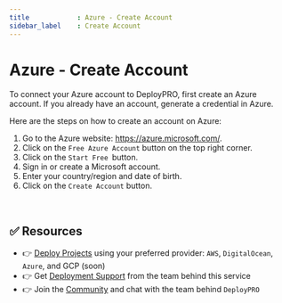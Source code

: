 ```yaml
---
title            : Azure - Create Account
sidebar_label    : Create Account
---
```


# Azure - Create Account

To connect your Azure account to DeployPRO, first create an Azure account. If you already have an account, generate a credential in Azure.

Here are the steps on how to create an account on Azure:

1. Go to the Azure website: https://azure.microsoft.com/.
2. Click on the `Free Azure Account` button on the top right corner.
3. Click on the `Start Free `button.
4. Sign in or create a Microsoft account.
5. Enter your country/region and date of birth.
6. Click on the `Create Account` button.

<br />

## ✅ Resources

- 👉 [Deploy Projects](https://deploypro.dev/) using your preferred provider: `AWS`, `DigitalOcean`, `Azure`, and GCP (soon)
- 👉 Get [Deployment Support](https://deploypro.dev/support/) from the team behind this service
- 👉 Join the [Community](https://discord.gg/qQhjQZhnur) and chat with the team behind `DeployPRO`